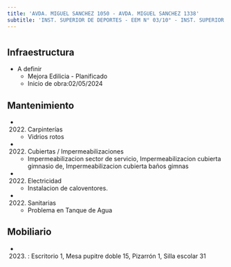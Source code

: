 ```yaml
---
title: 'AVDA. MIGUEL SANCHEZ 1050 - AVDA. MIGUEL SANCHEZ 1338'
subtitle: 'INST. SUPERIOR DE DEPORTES - EEM N° 03/10° - INST. SUPERIOR DE EDUCACIÓN FÍSICA N° 01 DR. ENRIQUE ROMERO BREST'
---
```


#
## Infraestructura

* A definir 
    + Mejora Edilicia - Planificado 
    + Inicio de obra:02/05/2024 






## Mantenimiento

*  (2022) Carpinterías 
    + Vidrios rotos

*  (2022) Cubiertas / Impermeabilizaciones 
    + Impermeabilizacion sector de servicio, Impermeabilizacion cubierta gimnasio de, Impermeabilizacion cubierta baños gimnas

*  (2022) Electricidad 
    + Instalacion de caloventores.

*  (2022) Sanitarias 
    + Problema en Tanque de Agua





## Mobiliario

*  (2023) : Escritorio 1, Mesa pupitre doble 15, Pizarrón 1, Silla escolar 31 



